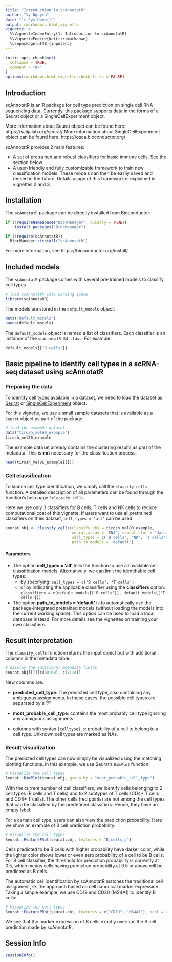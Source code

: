 ```yaml
---
title: "Introduction to scAnnotatR"
author: "Vy Nguyen"
date: "`r Sys.Date()`"
output: rmarkdown::html_vignette
vignette: >
  %\VignetteIndexEntry{1. Introduction to scAnnotatR}
  %\VignetteEngine{knitr::rmarkdown}
  \usepackage[utf8]{inputenc}
---
```


```r
knitr::opts_chunk$set(
  collapse = TRUE,
  comment = "#>"
)
options(rmarkdown.html_vignette.check_title = FALSE)
```

## Introduction

scAnnotatR is an R package for cell type prediction on single cell 
RNA-sequencing data. Currently, this package supports data in the forms 
of a Seurat object or a SingleCellExperiment object.

More information about Seurat object can be found here: 
https://satijalab.org/seurat/
More information about SingleCellExperiment object can be found here: 
https://osca.bioconductor.org/

scAnnotatR provides 2 main features:

- A set of pretrained and robust classifiers for basic 
immune cells. See the section below.
- A user-friendly and fully customizable framework to train
new classification models. These models can then be easily
saved and reused in the future. Details usage of this framework is explained
in vignettes 2 and 3.

## Installation

The `scAnnotatR` package can be directly installed from Bioconductor:

```r
if (!requireNamespace("BiocManager", quietly = TRUE))
    install.packages("BiocManager")

if (!require(scAnnotatR))
  BiocManager::install("scAnnotatR")
```

For more information, see https://bioconductor.org/install/.

## Included models

The `scAnnotatR` package comes with several pre-trained models to classify
cell types.

```r
# load scAnnotatR into working space
library(scAnnotatR)
```

The models are stored in the `default_models` object:

```r
data("default_models")
names(default_models)
```

The `default_models` object is named a list of classifiers. Each classifier 
is an instance of the `scAnnotatR S4 class`. For example:

```r
default_models[['B cells']]
```

## Basic pipeline to identify cell types in a scRNA-seq dataset using scAnnotatR   

### Preparing the data

To identify cell types available in a dataset, we need to load the dataset as 
[Seurat](https://satijalab.org/seurat/) or [SingleCellExperiment](https://osca.bioconductor.org/) object.

For this vignette, we use a small sample datasets that is available as a
`Seurat` object as part of the package.

```r
# load the example dataset
data("tirosh_mel80_example")
tirosh_mel80_example
```

The example dataset already contains the clustering results as part of the metadata. This is **not** necessary for the
classification process.

```r
head(tirosh_mel80_example[[]])
```

### Cell classification

To launch cell type identification, we simply call the `classify_cells` 
function. A detailed description of all parameters can be found through
the function's help page `?classify_cells`.

Here we use only 3 classifiers for B cells, T cells and NK cells to reduce 
computational cost of this vignette. If users want to use all pretrained 
classifiers on their dataset, `cell_types = 'all'` can be used.
```r
seurat.obj <- classify_cells(classify_obj = tirosh_mel80_example, 
                             seurat_assay = 'RNA', seurat_slot = 'data',
                             cell_types = c('B cells', 'NK', 'T cells'), 
                             path_to_models = 'default')
```

#### Parameters

  * The option **cell_types = 'all'** tells the function to use all available
    cell classification models.
    Alternatively, we can limit the identifiable cell types: 
    * by specifying: `cell_types = c('B cells', 'T cells')`
    * or by indicating the applicable classifier using the **classifiers** option: 
      `classifiers = c(default_models[['B cells']], default_models[['T cells']])`

  * The option **path_to_models = 'default'** is to automatically use the 
    package-integrated pretrained models (without loading the models into the
    current working space). This option can be used to load a local database instead.
    For more details see the vignettes on training your own classifiers.

## Result interpretation

The `classify_cells` function returns the input object
but with additional columns in the metadata table.

```r
# display the additional metadata fields
seurat.obj[[]][c(50:60), c(8:16)]
```
New columns are:

  * **predicted_cell_type**: The predicted cell type, also containing any 
    ambiguous assignments. In these cases, the possible cell types are separated
    by a "/"

  * **most_probable_cell_type**: contains the most probably cell type ignoring any 
    ambiguous assignments.

  * columns with syntax `[celltype]_p`: probability of a cell to belong 
    to a cell type. Unknown cell types are marked as NAs.

### Result visualization

The predicted cell types can now simply be visualized using the matching
plotting functions. In this example, we use Seurat's `DimPlot` function:

```r
# Visualize the cell types
Seurat::DimPlot(seurat.obj, group.by = "most_probable_cell_type")
```

With the current number of cell classifiers, we identify cells belonging to 2 cell types (B cells and T cells) and to 2 subtypes of T cells (CD4+ T cells and CD8+ T cells). The other cells (red points) are not among the cell types that can be classified by the predefined classifiers. Hence, they have an empty label.

For a certain cell type, users can also view the prediction probability. Here we show an example of B cell prediction probability:

```r
# Visualize the cell types
Seurat::FeaturePlot(seurat.obj, features = "B_cells_p")
```

Cells predicted to be B cells with higher probability have darker color, while the lighter color shows lower or even zero probability of a cell to be B cells. For B cell classifier, the threshold for prediction probability is currently at 0.5, which means cells having prediction probability at 0.5 or above will be predicted as B cells. 

The automatic cell identification by scAnnotatR matches the traditional cell assignment, ie. the approach based on cell canonical marker expression. Taking a simple example, we use CD19 and CD20 (MS4A1) to identify B cells:

```r
# Visualize the cell types
Seurat::FeaturePlot(seurat.obj, features = c("CD19", "MS4A1"), ncol = 2)
```

We see that the marker expression of B cells exactly overlaps the B cell prediction made by scAnnotatR.

## Session Info
```r
sessionInfo()
```
